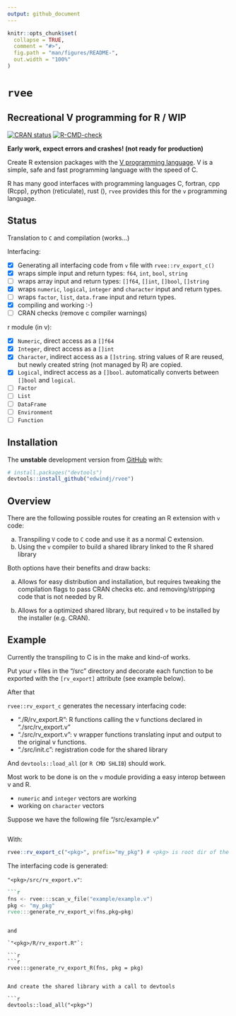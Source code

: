```yaml
---
output: github_document
---
```


<!-- README.md is generated from README.Rmd. Please edit that file -->

```r
knitr::opts_chunk$set(
  collapse = TRUE,
  comment = "#>",
  fig.path = "man/figures/README-",
  out.width = "100%"
)
```

# `rvee`

## Recreational V programming for R / WIP

<!-- badges: start -->
[![CRAN status](https://www.r-pkg.org/badges/version/rvee)](https://CRAN.R-project.org/package=rvee)
[![R-CMD-check](https://github.com/edwindj/rvee/workflows/R-CMD-check/badge.svg)](https://github.com/edwindj/rvee/actions)
<!-- badges: end -->

**Early work, expect errors and crashes! (not ready for production)**
 
Create R extension packages with the [V programming language](https://vlang.io).
V is a simple, safe and fast programming language with the speed of C.

R has many good interfaces with programming languages C, fortran, cpp (Rcpp), python
(reticulate), rust (), `rvee` provides this for the `v` programming language.

## Status

Translation to `C` and compilation (works...)

Interfacing:

- [x] Generating all interfacing code from `v` file with `rvee::rv_export_c()`
- [x] wraps simple input and return types: `f64`, `int`, `bool`,  `string`
- [ ] wraps array input and return types: `[]f64`, `[]int`, `[]bool`,  `[]string`
- [x] wraps `numeric`, `logical`, `integer` and `character` input and return types.
- [ ] wraps `factor`, `list`, `data.frame` input and return types.
- [x] compiling and working :-)
- [ ] CRAN checks (remove c compiler warnings)

r module (in v):

- [x] `Numeric`, direct access as a `[]f64`
- [x] `Integer`, direct access as a `[]int`
- [x] `Character`, indirect access as a `[]string`. string values of R are reused, but newly created string (not managed by R) are copied.
- [x] `Logical`, indirect access as a `[]bool`. automatically converts between `[]bool` and `logical`.
- [ ] `Factor` 
- [ ] `List`
- [ ] `DataFrame`
- [ ] `Environment`
- [ ] `Function`

## Installation


The **unstable** development version from [GitHub](https://github.com/) with:

``` r
# install.packages("devtools")
devtools::install_github("edwindj/rvee")
```

## Overview

There are the following possible routes for creating an R extension with `v` code:

a) Transpiling `V` code to `C` code and use it as a normal C extension.
b) Using the `v` compiler to build a shared library linked to the R shared library

Both options have their benefits and draw backs:

a) Allows for easy distribution and installation, but requires tweaking the compilation
flags to pass CRAN checks etc. and removing/stripping code that is not needed by R.

b) Allows for a optimized shared library, but required `v` to be installed by the
installer (e.g. CRAN).

## Example

Currently the transpiling to C is in the make and kind-of works.

Put your `v` files in the "<pkg>/src" directory and decorate each function to be
exported with the `[rv_export]` attribute (see example below).

After that 

`rvee::rv_export_c` generates the necessary interfacing code:

- "./R/rv_export.R": R functions calling the v functions declared in "./src/rv_export.v"
- "./src/rv_export.v": v wrapper functions translating input and output to the original v functions.
- "./src/init.c": registration code for the shared library

And `devtools::load_all` (or `R CMD SHLIB`) should work.

Most work to be done is on the `v` module providing a easy interop between v and
R.

- `numeric` and `integer` vectors are working
- working on `character` vectors

Suppose we have the following file "<pkg>/src/example.v"

```r
```

With:

```r
rvee::rv_export_c("<pkg>", prefix="my_pkg") # <pkg> is root dir of the source of your package...
```
 
The interfacing code is generated:

`"<pkg>/src/rv_export.v"`:

```v
```r
fns <- rvee:::scan_v_file("example/example.v")
pkg <- "my_pkg"
rvee:::generate_rv_export_v(fns,pkg=pkg)
```
```

and 

`"<pkg>/R/rv_export.R"`:

```r
```r
rvee:::generate_rv_export_R(fns, pkg = pkg)
```
```
 
And create the shared library with a call to devtools

```r
devtools::load_all("<pkg>")
```
